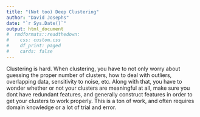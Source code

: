 ```yaml
---
title: "(Not too) Deep Clustering"
author: "David Josephs"
date: "`r Sys.Date()`"
output: html_document
#  rmdformats::readthedown:
#    css: custom.css
#    df_print: paged
#    cards: false
---
```

Clustering is hard. When clustering, you have to not only worry about guessing the proper number of clusters, how to deal with outliers, overlapping data, sensitivity to noise, etc. Along with that, you have to wonder whether or not your clusters are meaningful at all, make sure you dont have redundant features, and generally construct features in order to get your clusters to work properly. This is a ton of work, and often requires domain knowledge or a lot of trial and error.

